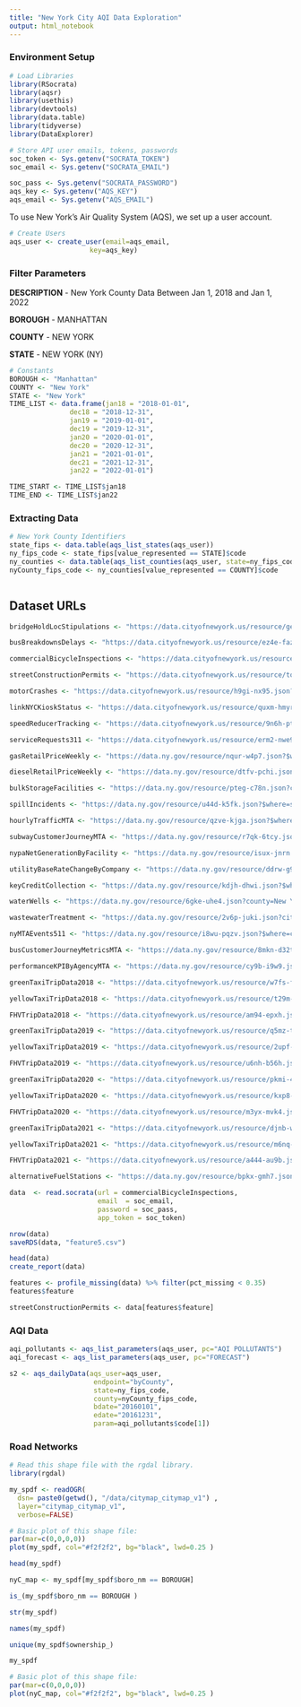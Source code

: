 ```yaml
---
title: "New York City AQI Data Exploration"
output: html_notebook
---
```


### Environment Setup

```r
# Load Libraries
library(RSocrata)
library(aqsr)
library(usethis)
library(devtools)
library(data.table)
library(tidyverse)
library(DataExplorer)
```

```r
# Store API user emails, tokens, passwords
soc_token <- Sys.getenv("SOCRATA_TOKEN")
soc_email <- Sys.getenv("SOCRATA_EMAIL")

soc_pass <- Sys.getenv("SOCRATA_PASSWORD")
aqs_key <- Sys.getenv("AQS_KEY")
aqs_email <- Sys.getenv("AQS_EMAIL")
```

To use New York's Air Quality System (AQS), we set up a user account.

```r
# Create Users
aqs_user <- create_user(email=aqs_email,
                    key=aqs_key)
```

### Filter Parameters

**DESCRIPTION** - New York County Data Between Jan 1, 2018 and Jan 1, 2022

**BOROUGH** - MANHATTAN

**COUNTY** - NEW YORK

**STATE** - NEW YORK (NY)

```r
# Constants
BOROUGH <- "Manhattan"
COUNTY <- "New York"
STATE <- "New York"
TIME_LIST <- data.frame(jan18 = "2018-01-01", 
               dec18 = "2018-12-31",
               jan19 = "2019-01-01", 
               dec19 = "2019-12-31",
               jan20 = "2020-01-01", 
               dec20 = "2020-12-31",
               jan21 = "2021-01-01", 
               dec21 = "2021-12-31",
               jan22 = "2022-01-01")

TIME_START <- TIME_LIST$jan18
TIME_END <- TIME_LIST$jan22
```


### Extracting Data 
```r
# New York County Identifiers
state_fips <- data.table(aqs_list_states(aqs_user))
ny_fips_code <- state_fips[value_represented == STATE]$code
ny_counties <- data.table(aqs_list_counties(aqs_user, state=ny_fips_code))
nyCounty_fips_code <- ny_counties[value_represented == COUNTY]$code
```

```r

```

## Dataset URLs

```r
bridgeHoldLocStipulations <- "https://data.cityofnewyork.us/resource/ge3f-inui.json?boroughname=MANHTTAN"

busBreakdownsDelays <- "https://data.cityofnewyork.us/resource/ez4e-fazm.json?boro=Manhattan&$where=created_on between '2018-01-01' and '2022-01-01'"

commercialBicycleInspections <- "https://data.cityofnewyork.us/resource/tg3t-nh4h.json?borough=Manhattan&$where=inspectiondate between '2018-01-01' and '2022-01-01'"

streetConstructionPermits <- "https://data.cityofnewyork.us/resource/tqtj-sjs8.json?boroughname=MANHATTAN&$where=createdon between'2018-01-01' and '2022-01-01'"

motorCrashes <- "https://data.cityofnewyork.us/resource/h9gi-nx95.json?borough=MANHATTAN&$where=crash_date between '2018-01-01' and '2022-01-01'"

linkNYCKioskStatus <- "https://data.cityofnewyork.us/resource/quxm-hmyr.json?borough=MANHATTAN&$where=generated_on  '2022'"

speedReducerTracking <- "https://data.cityofnewyork.us/resource/9n6h-pt9g.json?borough=Manhattan"

serviceRequests311 <- "https://data.cityofnewyork.us/resource/erm2-nwe9.json?borough=MANHATTAN"

gasRetailPriceWeekly <- "https://data.ny.gov/resource/nqur-w4p7.json?$where=date between '2018-01-01' and '2022-01-01'"

dieselRetailPriceWeekly <- "https://data.ny.gov/resource/dtfv-pchi.json?$where=date between '2018-01-01' and '2022-01-01'"

bulkStorageFacilities <- "https://data.ny.gov/resource/pteg-c78n.json?county=NEW YORK"

spillIncidents <- "https://data.ny.gov/resource/u44d-k5fk.json?$where=spill_date>'2018-01-01'&county=New York"

hourlyTrafficMTA <- "https://data.ny.gov/resource/qzve-kjga.json?$where=date between '2018-01-01' and '2022-01-01'"

subwayCustomerJourneyMTA <- "https://data.ny.gov/resource/r7qk-6tcy.json?$where=month>'2017-01'"

nypaNetGenerationByFacility <- "https://data.ny.gov/resource/isux-jnrn.json?$where=year>'2017'"

utilityBaseRateChangeByCompany <- "https://data.ny.gov/resource/ddrw-g9a6.json?$where=date_effective between '2018-01-01' and '2022-01-01'"

keyCreditCollection <- "https://data.ny.gov/resource/kdjh-dhwi.json?$where=year>2017"

waterWells <- "https://data.ny.gov/resource/6gke-uhe4.json?county=New York"

wastewaterTreatment <- "https://data.ny.gov/resource/2v6p-juki.json?city=NEW YORK"

nyMTAEvents511 <- "https://data.ny.gov/resource/i8wu-pqzv.json?$where=create_time>'2018-01-01'&county=New York"

busCustomerJourneyMetricsMTA <- "https://data.ny.gov/resource/8mkn-d32t.json?$where=month>'2018-01'&borough='Manhattan'"

performanceKPIByAgencyMTA <- "https://data.ny.gov/resource/cy9b-i9w9.json?$where=period_year > '2017'"

greenTaxiTripData2018 <- "https://data.cityofnewyork.us/resource/w7fs-fd9i.json"

yellowTaxiTripData2018 <- "https://data.cityofnewyork.us/resource/t29m-gskq.json"

FHVTripData2018 <- "https://data.cityofnewyork.us/resource/am94-epxh.json"

greenTaxiTripData2019 <- "https://data.cityofnewyork.us/resource/q5mz-t52e.json"

yellowTaxiTripData2019 <- "https://data.cityofnewyork.us/resource/2upf-qytp.json"

FHVTripData2019 <- "https://data.cityofnewyork.us/resource/u6nh-b56h.json"

greenTaxiTripData2020 <- "https://data.cityofnewyork.us/resource/pkmi-4kfn.json"

yellowTaxiTripData2020 <- "https://data.cityofnewyork.us/resource/kxp8-n2sj.json"

FHVTripData2020 <- "https://data.cityofnewyork.us/resource/m3yx-mvk4.json"

greenTaxiTripData2021 <- "https://data.cityofnewyork.us/resource/djnb-wcxt.json"

yellowTaxiTripData2021 <- "https://data.cityofnewyork.us/resource/m6nq-qud6.json"

FHVTripData2021 <- "https://data.cityofnewyork.us/resource/a444-au9b.json"

alternativeFuelStations <- "https://data.ny.gov/resource/bpkx-gmh7.json?$where=city='Manhattan' or city='New York'"

```

```r
data  <- read.socrata(url = commercialBicycleInspections,  
                      email  = soc_email,
                      password = soc_pass,
                      app_token = soc_token)

nrow(data)
saveRDS(data, "feature5.csv")
```

```r
head(data)
create_report(data)
```

```r
features <- profile_missing(data) %>% filter(pct_missing < 0.35)
features$feature
```

```r
streetConstructionPermits <- data[features$feature]
```

### AQI Data
```r
aqi_pollutants <- aqs_list_parameters(aqs_user, pc="AQI POLLUTANTS")
aqi_forecast <- aqs_list_parameters(aqs_user, pc="FORECAST")
```

```r
s2 <- aqs_dailyData(aqs_user=aqs_user,
                     endpoint="byCounty",
                     state=ny_fips_code,
                     county=nyCounty_fips_code,
                     bdate="20160101",
                     edate="20161231",
                     param=aqi_pollutants$code[1])
```

### Road Networks 
```r
# Read this shape file with the rgdal library. 
library(rgdal)

my_spdf <- readOGR( 
  dsn= paste0(getwd(), "/data/citymap_citymap_v1") , 
  layer="citymap_citymap_v1",
  verbose=FALSE)
```

```r
# Basic plot of this shape file:
par(mar=c(0,0,0,0))
plot(my_spdf, col="#f2f2f2", bg="black", lwd=0.25 )
```

```r
head(my_spdf)
```

```r
nyC_map <- my_spdf[my_spdf$boro_nm == BOROUGH]

is_(my_spdf$boro_nm == BOROUGH )

str(my_spdf)

names(my_spdf)

unique(my_spdf$ownership_)

my_spdf
```


```r
# Basic plot of this shape file:
par(mar=c(0,0,0,0))
plot(nyC_map, col="#f2f2f2", bg="black", lwd=0.25 )
```
